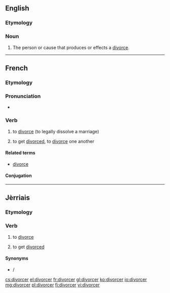 ==English==

===Etymology===
{{suffix|divorce|er}}

===Noun===
{{en-noun}}

# The person or cause that produces or effects a [[divorce]].
#: {{rfquotek|Drummond}}

{{Webster 1913}}

----

==French==

===Etymology===
{{suffix|divorce|er|lang=fr}}

===Pronunciation===
* {{IPA|/di.vɔʁ.se/|lang=fr}}

===Verb===
{{fr-verb}}

# {{context|transitive}} to [[divorce]] (to legally dissolve a marriage)
# {{context|reflexive|se divorcer|lang=fr}} to get [[divorce]]d, to [[divorce]] one another

====Related terms====
* [[divorce#French|divorce]]

====Conjugation====
{{fr-conj-cer|divor|avoir}}

----

==Jèrriais==

===Etymology===
{{rfe|lang=roa-jer}}

===Verb===
{{roa-jer-verb}}

# to [[divorce]]
# {{context|reflexive|s'divorcer}} to get [[divorced]]

====Synonyms====
* {{l|roa-jer|dêmathier}}/{{l|roa-jer|s'dêmathier}}

[[cs:divorcer]]
[[el:divorcer]]
[[fr:divorcer]]
[[gl:divorcer]]
[[ko:divorcer]]
[[io:divorcer]]
[[mg:divorcer]]
[[pl:divorcer]]
[[fi:divorcer]]
[[vi:divorcer]]
